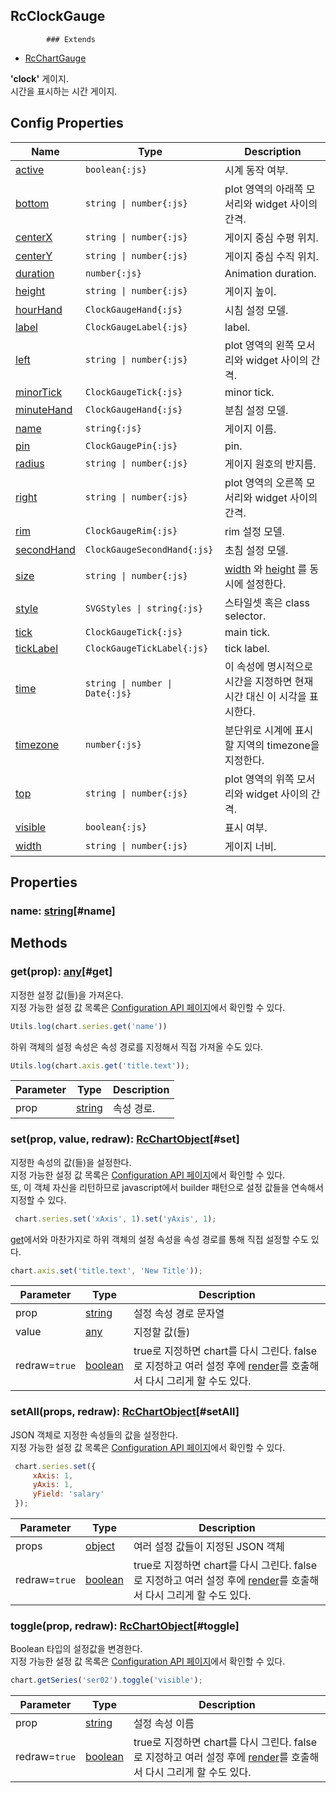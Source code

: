 ## RcClockGauge
            ### Extends
- [RcChartGauge](../classes/RcChartGauge)
            
            
**'clock'** 게이지.\
시간을 표시하는 시간 게이지.

            



## Config Properties
 | Name | Type | Description |   
 | --- | --- | --- | 
 | [active](/config/config/gauge/clock#active) | `boolean{:js}` | 시계 동작 여부. |   
 | [bottom](/config/config/gauge/clock#bottom) | `string \| number{:js}` | plot 영역의 아래쪽 모서리와 widget 사이의 간격. |   
 | [centerX](/config/config/gauge/clock#centerx) | `string \| number{:js}` | 게이지 중심 수평 위치. |   
 | [centerY](/config/config/gauge/clock#centery) | `string \| number{:js}` | 게이지 중심 수직 위치. |   
 | [duration](/config/config/gauge/clock#duration) | `number{:js}` | Animation duration. |   
 | [height](/config/config/gauge/clock#height) | `string \| number{:js}` | 게이지 높이. |   
 | [hourHand](/config/config/gauge/clock/hourhand) | `ClockGaugeHand{:js}` | 시침 설정 모델. |   
 | [label](/config/config/gauge/clock/label) | `ClockGaugeLabel{:js}` | label. |   
 | [left](/config/config/gauge/clock#left) | `string \| number{:js}` | plot 영역의 왼쪽 모서리와 widget 사이의 간격. |   
 | [minorTick](/config/config/gauge/clock/minortick) | `ClockGaugeTick{:js}` | minor tick. |   
 | [minuteHand](/config/config/gauge/clock/minutehand) | `ClockGaugeHand{:js}` | 분침 설정 모델. |   
 | [name](/config/config/gauge/clock#name) | `string{:js}` | 게이지 이름. |   
 | [pin](/config/config/gauge/clock/pin) | `ClockGaugePin{:js}` | pin. |   
 | [radius](/config/config/gauge/clock#radius) | `string \| number{:js}` | 게이지 원호의 반지름. |   
 | [right](/config/config/gauge/clock#right) | `string \| number{:js}` | plot 영역의 오른쪽 모서리와 widget 사이의 간격. |   
 | [rim](/config/config/gauge/clock/rim) | `ClockGaugeRim{:js}` | rim 설정 모델. |   
 | [secondHand](/config/config/gauge/clock/secondhand) | `ClockGaugeSecondHand{:js}` | 초침 설정 모델. |   
 | [size](/config/config/gauge/clock#size) | `string \| number{:js}` | [width](#width) 와 [height](#height) 를 동시에 설정한다. |   
 | [style](/config/config/gauge/clock#style) | `SVGStyles \| string{:js}` | 스타일셋 혹은 class selector. |   
 | [tick](/config/config/gauge/clock/tick) | `ClockGaugeTick{:js}` | main tick. |   
 | [tickLabel](/config/config/gauge/clock/ticklabel) | `ClockGaugeTickLabel{:js}` | tick label. |   
 | [time](/config/config/gauge/clock#time) | `string \| number \| Date{:js}` | 이 속성에 명시적으로 시간을 지정하면 현재 시간 대신 이 시각을 표시한다. |   
 | [timezone](/config/config/gauge/clock#timezone) | `number{:js}` | 분단위로 시계에 표시할 지역의 timezone을 지정한다. |   
 | [top](/config/config/gauge/clock#top) | `string \| number{:js}` | plot 영역의 위쪽 모서리와 widget 사이의 간격. |   
 | [visible](/config/config/gauge/clock#visible) | `boolean{:js}` | 표시 여부. |   
 | [width](/config/config/gauge/clock#width) | `string \| number{:js}` | 게이지 너비. | 

## Properties
### name: [string](https://developer.mozilla.org/en-US/docs/Web/JavaScript/Reference/Global_Objects/String)[#name]



## Methods
### get(prop): [any](https://www.typescriptlang.org/docs/handbook/2/everyday-types.html#any)[#get]
지정한 설정 값(들)을 가져온다.\
지정 가능한 설정 값 목록은 [Configuration API 페이지](/config)에서 확인할 수 있다. 

```js
Utils.log(chart.series.get('name'))
```

하위 객체의 설정 속성은 속성 경로를 지정해서 직접 가져올 수도 있다.

```js
Utils.log(chart.axis.get('title.text'));
```



| Parameter | Type | Description |
| ----------- | ----------- | ----------- |
| prop | [string](https://developer.mozilla.org/en-US/docs/Web/JavaScript/Reference/Global_Objects/String) | 속성 경로. |
### set(prop, value, redraw): [RcChartObject](../classes/RcChartObject)[#set]
지정한 속성의 값(들)을 설정한다.\
지정 가능한 설정 값 목록은 [Configuration API 페이지](/config)에서 확인할 수 있다.\
또, 이 객체 자신을 리턴하므로 javascript에서 builder 패턴으로 설정 값들을 연속해서 지정할 수 있다.

```js
 chart.series.set('xAxis', 1).set('yAxis', 1);
```

[get](#get)에서와 마찬가지로 하위 객체의 설정 속성을 속성 경로를 통해 직접 설정할 수도 있다.

```js
chart.axis.set('title.text', 'New Title'));
```



| Parameter | Type | Description |
| ----------- | ----------- | ----------- |
| prop | [string](https://developer.mozilla.org/en-US/docs/Web/JavaScript/Reference/Global_Objects/String) | 설정 속성 경로 문자열 |
| value | [any](https://www.typescriptlang.org/docs/handbook/2/everyday-types.html#any) | 지정할 값(들) |
| redraw=`true` | [boolean](https://developer.mozilla.org/en-US/docs/Web/JavaScript/Reference/Global_Objects/Boolean) | true로 지정하면 chart를 다시 그린다.                false로 지정하고 여러 설정 후에 [render](/docs/api/classes/RcChartControl#render)를 호출해서 다시 그리게 할 수도 있다. |
### setAll(props, redraw): [RcChartObject](../classes/RcChartObject)[#setAll]
JSON 객체로 지정한 속성들의 값을 설정한다.\
지정 가능한 설정 값 목록은 [Configuration API 페이지](/config)에서 확인할 수 있다. 

```js
 chart.series.set({
     xAxis: 1,
     yAxis: 1,
     yField: 'salary'
 });
```



| Parameter | Type | Description |
| ----------- | ----------- | ----------- |
| props | [object](https://developer.mozilla.org/en-US/docs/Web/JavaScript/Reference/Global_Objects/Object) | 여러 설정 값들이 지정된 JSON 객체 |
| redraw=`true` | [boolean](https://developer.mozilla.org/en-US/docs/Web/JavaScript/Reference/Global_Objects/Boolean) | true로 지정하면 chart를 다시 그린다.                false로 지정하고 여러 설정 후에 [render](/docs/api/classes/RcChartControl#render)를 호출해서 다시 그리게 할 수도 있다. |
### toggle(prop, redraw): [RcChartObject](../classes/RcChartObject)[#toggle]
Boolean 타입의 설정값을 변경한다.\
지정 가능한 설정 값 목록은 [Configuration API 페이지](/config)에서 확인할 수 있다. 

```js
chart.getSeries('ser02').toggle('visible');
```



| Parameter | Type | Description |
| ----------- | ----------- | ----------- |
| prop | [string](https://developer.mozilla.org/en-US/docs/Web/JavaScript/Reference/Global_Objects/String) | 설정 속성 이름 |
| redraw=`true` | [boolean](https://developer.mozilla.org/en-US/docs/Web/JavaScript/Reference/Global_Objects/Boolean) | true로 지정하면 chart를 다시 그린다.                false로 지정하고 여러 설정 후에 [render](/docs/api/classes/RcChartControl#render)를 호출해서 다시 그리게 할 수도 있다. |